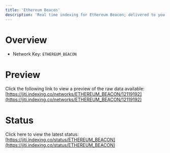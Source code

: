 ```yaml
---
title: 'Ethereum Beacon'
description: 'Real time indexing for Ethereum Beacon; delivered to you'
---
```


# Overview
- Network Key: `ETHEREUM_BEACON`

# Preview
Click the following link to view a preview of the raw data available: [https://jiti.indexing.co/networks/ETHEREUM_BEACON/12119192](https://jiti.indexing.co/networks/ETHEREUM_BEACON/12119192)

# Status
Click here to view the latest status: [https://jiti.indexing.co/status/ETHEREUM_BEACON](https://jiti.indexing.co/status/ETHEREUM_BEACON)
